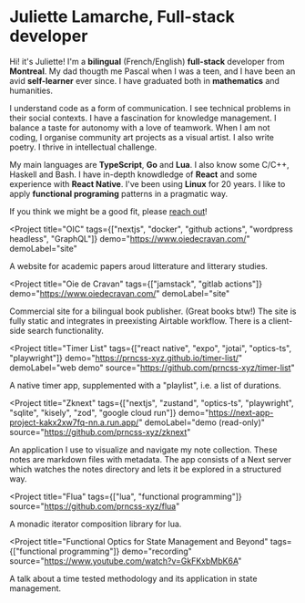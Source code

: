 
<MainText>

# Juliette Lamarche, Full-stack developer

Hi! it's Juliette! I'm a **bilingual** (French/English) **full-stack** developer from **Montreal**. My dad thougth me Pascal when I was a teen, and I have been an avid **self-learner** ever since. I have graduated both in **mathematics** and humanities. 


I understand code as a form of communication. I see technical problems in their social contexts. I have a fascination for knowledge management. I balance a taste for autonomy with a love of teamwork. When I am not coding, I organise community art projects as a visual artist. I also write poetry. I thrive in intellectual challenge.


My main languages are **TypeScript**, **Go** and **Lua**. I also know some C/C++, Haskell and Bash. I have in-depth knowdledge of **React** and some experience with **React Native**. I've been using **Linux** for 20 years. I like to apply **functional programing** patterns in a pragmatic way.


If you think we might be a good fit, please [reach out](https://www.linkedin.com/in/juliette-lamarche-2295a4248/)!
</MainText>

<Group name="Realisations" variant={0} >

<Project 
  title="OIC" 
  tags={["nextjs", "docker", "github actions", "wordpress headless", "GraphQL"]} 
  demo="https://www.oiedecravan.com/"
  demoLabel="site"
>

A website for academic papers aroud litterature and litterary studies.

</Project>

<Project 
  title="Oie de Cravan" 
  tags={["jamstack", "gitlab actions"]} 
  demo="https://www.oiedecravan.com/"
  demoLabel="site"
>

Commercial site for a bilingual book publisher. (Great books btw!) The site is fully static and integrates in preexisting Airtable workflow. There is a client-side search functionality.

</Project>

</Group>

<Group name="Projects" variant={1} >

<Project 
  title="Timer List" 
  tags={["react native", "expo", "jotai", "optics-ts", "playwright"]} 
  demo="https://prncss-xyz.github.io/timer-list/"
  demoLabel="web demo"
  source="https://github.com/prncss-xyz/timer-list"
>

A native timer app, supplemented with a "playlist", i.e. a list of durations. 

</Project>

<Project 
  title="Zknext" 
  tags={["nextjs", "zustand", "optics-ts", "playwright", "sqlite", "kisely", "zod", "google cloud run"]} 
  demo="https://next-app-project-kakx2xw7fq-nn.a.run.app/"
  demoLabel="demo (read-only)"
  source="https://github.com/prncss-xyz/zknext"
>

An application I use to visualize and navigate my note collection. These notes
are markdown files with metadata. The app consists of a Next server
which watches the notes directory and lets it be explored in a structured way.

</Project>

<Project
  title="Flua"
  tags={["lua", "functional programming"]}
  source="https://github.com/prncss-xyz/flua"
>

A monadic iterator composition library for lua.

</Project>

</Group>

<Group name="Talks" variant={2} >

<Project
  title="Functional Optics for State Management and Beyond"
  tags={["functional programming"]}
  demo="recording"
  source="https://www.youtube.com/watch?v=GkFKxbMbK6A"
>

A talk about a time tested methodology and its application in state management.

</Project>

</Group>
